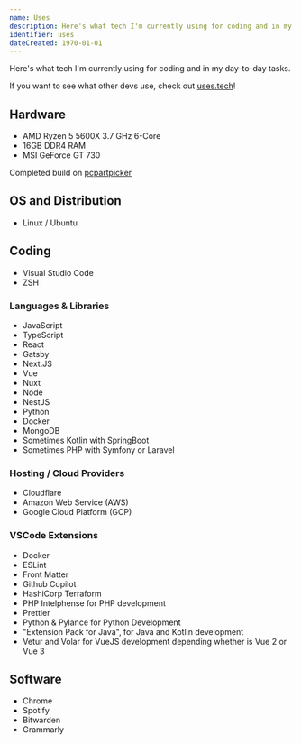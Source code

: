 ```yaml
---
name: Uses
description: Here's what tech I'm currently using for coding and in my day-to-day tasks.
identifier: uses
dateCreated: 1970-01-01
---
```


Here's what tech I'm currently using for coding and in my day-to-day tasks.

If you want to see what other devs use, check out [uses.tech](https://uses.tech/)!

## Hardware

- AMD Ryzen 5 5600X 3.7 GHz 6-Core
- 16GB DDR4 RAM
- MSI GeForce GT 730

Completed build on [pcpartpicker](https://pcpartpicker.com/b/tyGcCJ)

## OS and Distribution

- Linux / Ubuntu

## Coding

- Visual Studio Code
- ZSH

### Languages & Libraries

- JavaScript
- TypeScript
- React
- Gatsby
- Next.JS
- Vue
- Nuxt
- Node
- NestJS
- Python
- Docker
- MongoDB
- Sometimes Kotlin with SpringBoot
- Sometimes PHP with Symfony or Laravel

### Hosting / Cloud Providers

- Cloudflare
- Amazon Web Service (AWS)
- Google Cloud Platform (GCP)

### VSCode Extensions

- Docker
- ESLint
- Front Matter
- Github Copilot
- HashiCorp Terraform
- PHP Intelphense for PHP development
- Prettier
- Python & Pylance for Python Development
- "Extension Pack for Java", for Java and Kotlin development
- Vetur and Volar for VueJS development depending whether is Vue 2 or Vue 3

## Software

- Chrome
- Spotify
- Bitwarden
- Grammarly
